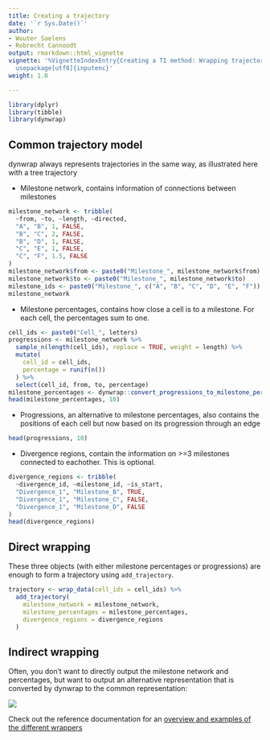 ```yaml
---
title: Creating a trajectory
date: '`r Sys.Date()`'
author:
- Wouter Saelens
- Robrecht Cannoodt
output: rmarkdown::html_vignette
vignette: '%VignetteIndexEntry{Creating a TI method: Wrapping trajectories} %VignetteEngine{knitr::rmarkdown}
  usepackage[utf8]{inputenc}'
weight: 1.0

---
```


```r
library(dplyr)
library(tibble)
library(dynwrap)
```

## Common trajectory model

dynwrap always represents trajectories in the same way, as illustrated here with a tree trajectory

- Milestone network, contains information of connections between milestones

```r
milestone_network <- tribble(
  ~from, ~to, ~length, ~directed,
  "A", "B", 1, FALSE,
  "B", "C", 2, FALSE,
  "B", "D", 1, FALSE,
  "C", "E", 1, FALSE,
  "C", "F", 1.5, FALSE
)
milestone_network$from <- paste0("Milestone_", milestone_network$from)
milestone_network$to <- paste0("Milestone_", milestone_network$to)
milestone_ids <- paste0("Milestone_", c("A", "B", "C", "D", "E", "F"))
milestone_network
```

- Milestone percentages, contains how close a cell is to a milestone. For each cell, the percentages sum to one.
```r
cell_ids <- paste0("Cell_", letters)
progressions <- milestone_network %>% 
  sample_n(length(cell_ids), replace = TRUE, weight = length) %>% 
  mutate(
    cell_id = cell_ids,
    percentage = runif(n())
  ) %>% 
  select(cell_id, from, to, percentage)
milestone_percentages <- dynwrap::convert_progressions_to_milestone_percentages(cell_ids, milestone_ids, milestone_network, progressions) %>% arrange(cell_id, milestone_id)
head(milestone_percentages, 10)
```

- Progressions, an alternative to milestone percentages, also contains the positions of each cell but now based on its progression through an edge
```r
head(progressions, 10)
```

- Divergence regions, contain the information on >=3 milestones connected to eachother. This is optional.

```r
divergence_regions <- tribble(
  ~divergence_id, ~milestone_id, ~is_start,
  "Divergence_1", "Milestone_B", TRUE,
  "Divergence_1", "Milestone_C", FALSE,
  "Divergence_1", "Milestone_D", FALSE
)
head(divergence_regions)
```

## Direct wrapping

These three objects (with either milestone percentages or progressions) are enough to form a trajectory using `add_trajectory`.

```r
trajectory <- wrap_data(cell_ids = cell_ids) %>% 
  add_trajectory(
    milestone_network = milestone_network, 
    milestone_percentages = milestone_percentages,
    divergence_regions = divergence_regions
  )
```

## Indirect wrapping

Often, you don't want to directly output the milestone network and percentages, but want to output an alternative representation that is converted by dynwrap to the common representation:

![](https://raw.githubusercontent.com/dynverse/dynwrap/devel/man/figures/overview_wrapping_v3.png)

Check out the reference documentation for an [overview and examples of the different wrappers](https://dynverse.org/reference/dynwrap/create_trajectory/)
